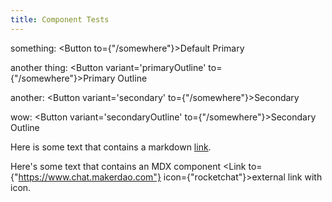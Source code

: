 ```yaml
---
title: Component Tests 
---
```


something: <Button to={"/somewhere"}>Default Primary</Button>

another thing: <Button variant='primaryOutline' to={"/somewhere"}>Primary Outline</Button>

another: <Button variant='secondary' to={"/somewhere"}>Secondary</Button>

wow: <Button variant='secondaryOutline' to={"/somewhere"}>Secondary Outline</Button>

Here is some text that contains a markdown [link](/someplace).

Here's some text that contains an MDX component <Link to={"https://www.chat.makerdao.com"} icon={"rocketchat"}>external link with icon</Link>.
